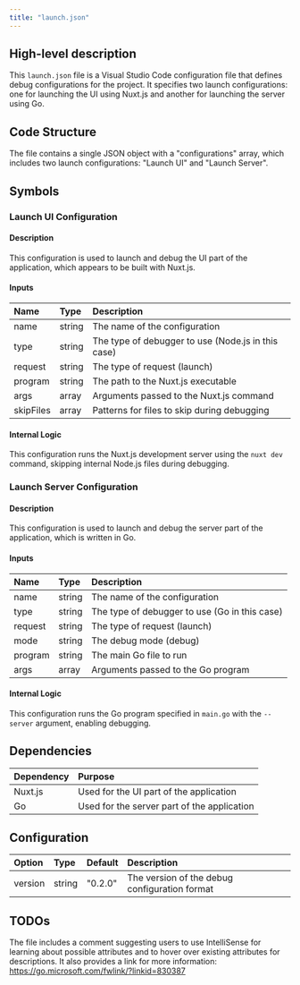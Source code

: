 ```yaml
---
title: "launch.json"
---
```


## High-level description
This `launch.json` file is a Visual Studio Code configuration file that defines debug configurations for the project. It specifies two launch configurations: one for launching the UI using Nuxt.js and another for launching the server using Go.

## Code Structure
The file contains a single JSON object with a "configurations" array, which includes two launch configurations: "Launch UI" and "Launch Server".

## Symbols

### Launch UI Configuration
#### Description
This configuration is used to launch and debug the UI part of the application, which appears to be built with Nuxt.js.

#### Inputs
| Name | Type | Description |
|:-----|:-----|:------------|
| name | string | The name of the configuration |
| type | string | The type of debugger to use (Node.js in this case) |
| request | string | The type of request (launch) |
| program | string | The path to the Nuxt.js executable |
| args | array | Arguments passed to the Nuxt.js command |
| skipFiles | array | Patterns for files to skip during debugging |

#### Internal Logic
This configuration runs the Nuxt.js development server using the `nuxt dev` command, skipping internal Node.js files during debugging.

### Launch Server Configuration
#### Description
This configuration is used to launch and debug the server part of the application, which is written in Go.

#### Inputs
| Name | Type | Description |
|:-----|:-----|:------------|
| name | string | The name of the configuration |
| type | string | The type of debugger to use (Go in this case) |
| request | string | The type of request (launch) |
| mode | string | The debug mode (debug) |
| program | string | The main Go file to run |
| args | array | Arguments passed to the Go program |

#### Internal Logic
This configuration runs the Go program specified in `main.go` with the `--server` argument, enabling debugging.

## Dependencies
| Dependency | Purpose |
|:-----------|:--------|
| Nuxt.js | Used for the UI part of the application |
| Go | Used for the server part of the application |

## Configuration
| Option | Type | Default | Description |
|:-------|:-----|:--------|:------------|
| version | string | "0.2.0" | The version of the debug configuration format |

## TODOs
The file includes a comment suggesting users to use IntelliSense for learning about possible attributes and to hover over existing attributes for descriptions. It also provides a link for more information: https://go.microsoft.com/fwlink/?linkid=830387
